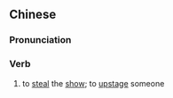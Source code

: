 {{also|偷风头}}
==Chinese==
{{zh-forms|s=偷风头|type=12}}

===Pronunciation===
{{zh-pron
|m=tōufēngtou
|c=tau1 fung1 tau4
|cat=v
}}

===Verb===
{{zh-verb}}

# to [[steal]] the [[show]]; to [[upstage]] someone
